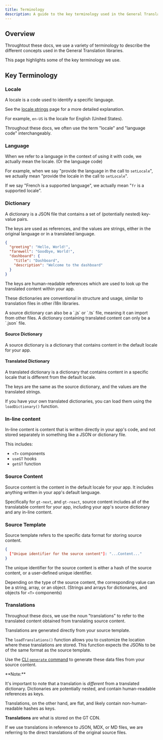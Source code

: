 ```yaml
---
title: Terminology
description: A guide to the key terminology used in the General Translation libraries
---
```


## Overview

Throughtout these docs, we use a variety of terminology to describe the different concepts used in the General Translation libraries.

This page highlights some of the key terminology we use.


## Key Terminology

<TOC/>

### Locale

A locale is a code used to identify a specific language.

See the [locale strings](/docs/platform/locale-strings) page for a more detailed explanation.

For example, `en-US` is the locale for English (United States).

Throughout these docs, we often use the term "locale" and "language code" interchangeably.

### Language

When we refer to a language in the context of using it with code, we actually mean the locale. (Or the language code)

For example, when we say "provide the language in the call to `setLocale`", we actually mean "provide the locale in the call to `setLocale`".

If we say "French is a supported language", we actually mean "`fr` is a supported locale".


### Dictionary

A dictionary is a JSON file that contains a set of (potentially nested) key-value pairs.

The keys are used as references, and the values are strings, either in the original language or in a translated language.

```json
{
  "greeting": "Hello, World!",
  "farewell": "Goodbye, World!",
  "dashboard": {
    "title": "Dashboard",
    "description": "Welcome to the dashboard"
  }
}
```

The keys are human-readable references which are used to look up the translated content within your app.

These dictionaries are conventional in structure and usage, similar to translation files in other i18n libraries.


<Callout type="info">
  A source dictionary can also be a `.js` or `.ts` file, meaning it can import from other files.
  A dictionary containing translated content can only be a `.json` file.
</Callout>

#### Source Dictionary

A source dictionary is a dictionary that contains content in the default locale for your app.

#### Translated Dictionary

A translated dictionary is a dictionary that contains content in a specific locale that is different from the default locale.

The keys are the same as the source dictionary, and the values are the translated strings.

If you have your own translated dictionaries, you can load them using the `loadDictionary()` function.

### In-line content

In-line content is content that is written directly in your app's code, and not stored separately in something like a JSON or dictionary file.

This includes:

- `<T>` components
- `useGT` hooks
- `getGT` function


### Source Content

Source content is the content in the default locale for your app. It includes anything written in your app's default language.

Specifically for `gt-next`, and `gt-react`, source content includes all of the translatable content for your app, including your app's source dictionary and
any in-line content.

### Source Template

Source template refers to the specific data format for storing source content.

```json
{
  ["Unique identifier for the source content"]: "...Content..."
}
```

The unique identifier for the source content is either a hash of the source content, or a user-defined unique identifier.

Depending on the type of the source content, the corresponding value can be a string, array, or an object. (Strings and arrays for dictionaries, and objects for `<T>` components)


### Translations

Throughout these docs, we use the noun "translations" to refer to the translated content obtained from translating source content.

Translations are generated directly from your source template.

The `loadTranslations()` function allows you to customize the location where these translations are stored. This function expects the JSONs to be of the same format as the source template.

Use the [CLI `generate` command](/docs/cli/generate) to generate these data files from your source content.

<Callout type="warn">
  **Note:**

  It's important to note that a translation is _different_ from a translated dictionary. Dictionaries are potentially nested, and contain human-readable references as keys.

  Translations, on the other hand, are flat, and likely contain non-human-readable hashes as keys.
</Callout>

**Translations** are what is stored on the GT CDN.

If we use translations in reference to JSON, MDX, or MD files, we are referring to the direct translations of the original source files.


